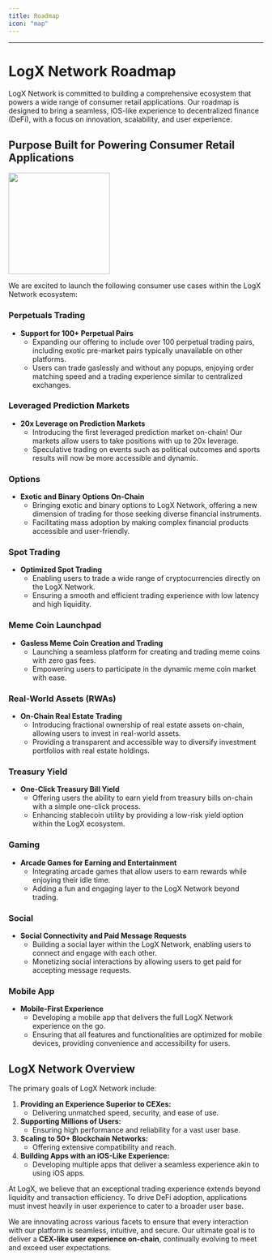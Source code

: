 ```yaml
---
title: Roadmap
icon: "map"
---
```

---
# LogX Network Roadmap

LogX Network is committed to building a comprehensive ecosystem that powers a wide range of consumer retail applications. Our roadmap is designed to bring a seamless, iOS-like experience to decentralized finance (DeFi), with a focus on innovation, scalability, and user experience.

## Purpose Built for Powering Consumer Retail Applications

<img height="200" src="../images/roadmap.png" />

We are excited to launch the following consumer use cases within the LogX Network ecosystem:

### **Perpetuals Trading**

- **Support for 100+ Perpetual Pairs**
  - Expanding our offering to include over 100 perpetual trading pairs, including exotic pre-market pairs typically unavailable on other platforms.
  - Users can trade gaslessly and without any popups, enjoying order matching speed and a trading experience similar to centralized exchanges.

### **Leveraged Prediction Markets**

- **20x Leverage on Prediction Markets**
  - Introducing the first leveraged prediction market on-chain! Our markets allow users to take positions with up to 20x leverage.
  - Speculative trading on events such as political outcomes and sports results will now be more accessible and dynamic.

### **Options**

- **Exotic and Binary Options On-Chain**
  - Bringing exotic and binary options to LogX Network, offering a new dimension of trading for those seeking diverse financial instruments.
  - Facilitating mass adoption by making complex financial products accessible and user-friendly.

### **Spot Trading**

- **Optimized Spot Trading**
  - Enabling users to trade a wide range of cryptocurrencies directly on the LogX Network.
  - Ensuring a smooth and efficient trading experience with low latency and high liquidity.

### **Meme Coin Launchpad**

- **Gasless Meme Coin Creation and Trading**
  - Launching a seamless platform for creating and trading meme coins with zero gas fees.
  - Empowering users to participate in the dynamic meme coin market with ease.

### **Real-World Assets (RWAs)**

- **On-Chain Real Estate Trading**
  - Introducing fractional ownership of real estate assets on-chain, allowing users to invest in real-world assets.
  - Providing a transparent and accessible way to diversify investment portfolios with real estate holdings.

### **Treasury Yield**

- **One-Click Treasury Bill Yield**
  - Offering users the ability to earn yield from treasury bills on-chain with a simple one-click process.
  - Enhancing stablecoin utility by providing a low-risk yield option within the LogX ecosystem.

### **Gaming**

- **Arcade Games for Earning and Entertainment**
  - Integrating arcade games that allow users to earn rewards while enjoying their idle time.
  - Adding a fun and engaging layer to the LogX Network beyond trading.

### **Social**

- **Social Connectivity and Paid Message Requests**
  - Building a social layer within the LogX Network, enabling users to connect and engage with each other.
  - Monetizing social interactions by allowing users to get paid for accepting message requests.

### **Mobile App**

- **Mobile-First Experience**
  - Developing a mobile app that delivers the full LogX Network experience on the go.
  - Ensuring that all features and functionalities are optimized for mobile devices, providing convenience and accessibility for users.

## **LogX Network Overview**

The primary goals of LogX Network include:

1. **Providing an Experience Superior to CEXes:**
   - Delivering unmatched speed, security, and ease of use.
2. **Supporting Millions of Users:**
   - Ensuring high performance and reliability for a vast user base.
3. **Scaling to 50+ Blockchain Networks:**
   - Offering extensive compatibility and reach.
4. **Building Apps with an iOS-Like Experience:**
   - Developing multiple apps that deliver a seamless experience akin to using iOS apps.

At LogX, we believe that an exceptional trading experience extends beyond liquidity and transaction efficiency. To drive DeFi adoption, applications must invest heavily in user experience to cater to a broader user base.

We are innovating across various facets to ensure that every interaction with our platform is seamless, intuitive, and secure. Our ultimate goal is to deliver a **CEX-like user experience on-chain**, continually evolving to meet and exceed user expectations.

